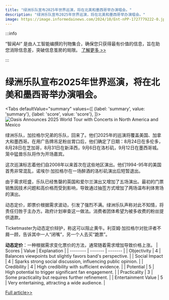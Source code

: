 ```yaml
---
title: "绿洲乐队宣布2025年世界巡演，将在北美和墨西哥举办演唱会。"
description: "绿洲乐队宣布2025年世界巡演，将在北美和墨西哥举办演唱会。"
image: https://image.informedainews.com/2024/10/Ent-nPP-1727779222-0.jpg
---
```



:::info

“智闻AI“ 是由人工智能编撰的刊物集合，确保您只获得最有价值的信息，旨在助您消除信息差，突破信息茧房的局限。  [了解更多 >>](/)

:::

# 绿洲乐队宣布2025年世界巡演，将在北美和墨西哥举办演唱会。


<Tabs
	defaultValue="summary"
	values={[
	{label: 'summary', value: 'summary'},
	{label: 'score', value: 'score'},
]}>
<TabItem value="summary">
<img
  src="https://image.informedainews.com/2024/10/Ent-nPP-1727779222-0.jpg"
  alt="Oasis Announces 2025 World Tour with Concerts in North America and Mexico"
/>



绿洲乐队，加拉格尔兄弟的乐队，回来了。他们2025年的巡演将覆盖美国、加拿大和墨西哥。在用广告牌吊足粉丝胃口后，他们确定了日期：8月24日在多伦多，8月28日在芝加哥，8月31日在新泽西，9月6日在洛杉矶，9月12日在墨西哥城。笼中猛兽乐队将作为开场嘉宾。

这次巡演标志着他们自2008年以来首次在这些地区演出。他们1994-95年的美国首秀非常混乱，诺埃尔·加拉格尔在一场醉酒的洛杉矶演出后短暂退出。

由于需求旺盛，乐队已经售罄的英国和爱尔兰演出又增加了五场演出。最初的门票销售因技术问题和高价格而受到影响，导致通过抽签方式增加了两场温布利体育场的演出。

动态定价，即票价根据需求波动，引发了强烈不满。绿洲乐队声称对此不知情，将责任归咎于主办方。政府计划审查这一做法。消费者团体希望为被多收费的粉丝提供退款。

Ticketmaster为动态定价辩护，称这可以阻止黄牛。利亚姆·加拉格尔对批评者不屑一顾，告诉其中一人“闭嘴”，另一个人去买“跪票”。

**动态定价**：一种根据需求变化票价的方法，通常随着需求增加导致价格上涨。
</TabItem>
<TabItem value="score">
	| Scores     | Value   | Explanation |
	| -------- | ------- | ------- |
	| Objectivity  | 4    | Balances viewpoints but slightly favors band's perspective.    |
	| Social Impact | 4     | Sparks strong social discussion, influencing public opinion.    |
	| Credibility    | 4    | High credibility with sufficient evidence.    |
	| Potential    | 5    | High potential to trigger significant fan engagement.    |
	| Practicality    | 3    | Some practicality but requires further refinement.    |
	| Entertainment Value    | 5    | Very entertaining, attracting a wide audience.    |
</TabItem>
</Tabs>

[Full article>>](https://www.theguardian.com/music/2024/sep/30/oasis-announce-world-tour-dates-with-concerts-in-the-us-canada-and-mexico)
